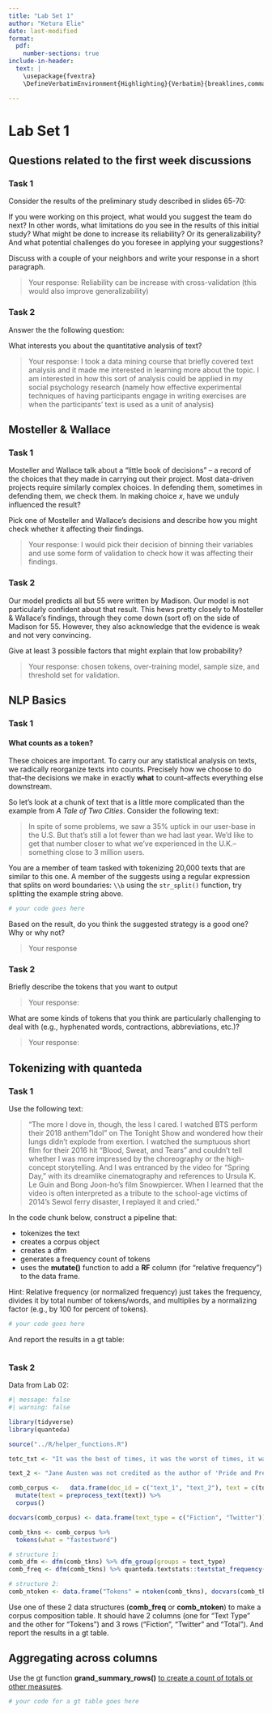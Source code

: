 ```yaml
---
title: "Lab Set 1"
author: "Ketura Elie"
date: last-modified
format:
  pdf:
    number-sections: true
include-in-header: 
  text: |
    \usepackage{fvextra}
    \DefineVerbatimEnvironment{Highlighting}{Verbatim}{breaklines,commandchars=\\\{\}}

---
```


# Lab Set 1


## Questions related to the first week discussions

### Task 1

Consider the results of the preliminary study described in slides 65-70:

If you were working on this project, what would you suggest the team do next? In other words, what limitations do you see in the results of this initial study? What might be done to increase its reliability? Or its generalizability? And what potential challenges do you foresee in applying your suggestions?

Discuss with a couple of your neighbors and write your response in a short paragraph.

> Your response: Reliability can be increase with cross-validation (this would also improve generalizability)

### Task 2

Answer the the following question:

What interests you about the quantitative analysis of text?

> Your response: I took a data mining course that briefly covered text analysis and it made me interested in learning more about the topic. I am interested in how this sort of analysis could be applied in my social psychology research (namely how effective experimental techniques of having participants engage in writing exercises are when the participants' text is used as a unit of analysis)

## Mosteller & Wallace

### Task 1

Mosteller and Wallace talk about a "little book of decisions" -- a record of the choices that they made in carrying out their project. Most data-driven projects require similarly complex choices. In defending them, sometimes in defending them, we check them. In making choice *x*, have we unduly influenced the result?

Pick one of Mosteller and Wallace's decisions and describe how you might check whether it affecting their findings.

> Your response: I would pick their decision of binning their variables and use some form of validation to check how it was affecting their findings.

### Task 2

Our model predicts all but 55 were written by Madison. Our model is not particularly confident about that result. This hews pretty closely to Mosteller & Wallace's findings, through they come down (sort of) on the side of Madison for 55. However, they also acknowledge that the evidence is weak and not very convincing.

Give at least 3 possible factors that might explain that low probability?

> Your response:  chosen tokens, over-training model, sample size, and threshold set for validation.

## NLP Basics

### Task 1

#### What counts as a token?

These choices are important. To carry our any statistical analysis on texts, we radically reorganize texts into counts. Precisely how we choose to do that--the decisions we make in exactly **what** to count--affects everything else downstream.

So let's look at a chunk of text that is a little more complicated than the example from *A Tale of Two Cities*. Consider the following text:

> In spite of some problems, we saw a 35% uptick in our user-base in the U.S. But that's still a lot fewer than we had last year. We'd like to get that number closer to what we've experienced in the U.K.--something close to 3 million users.

You are a member of team tasked with tokenizing 20,000 texts that are similar to this one. A member of the suggests using a regular expression that splits on word boundaries: `\\b` using the `str_split()` function, try splitting the example string above.

```r
# your code goes here
```

Based on the result, do you think the suggested strategy is a good one? Why or why not?

> Your response

### Task 2

Briefly describe the tokens that you want to output

> Your response:

What are some kinds of tokens that you think are particularly challenging to deal with (e.g., hyphenated words, contractions, abbreviations, etc.)?

> Your response:

## Tokenizing with quanteda

### Task 1

Use the following text:

> "The more I dove in, though, the less I cared. I watched BTS perform their 2018 anthem "Idol" on The Tonight Show and wondered how their lungs didn't explode from exertion. I watched the sumptuous short film for their 2016 hit "Blood, Sweat, and Tears" and couldn't tell whether I was more impressed by the choreography or the high-concept storytelling. And I was entranced by the video for "Spring Day," with its dreamlike cinematography and references to Ursula K. Le Guin and Bong Joon-ho's film Snowpiercer. When I learned that the video is often interpreted as a tribute to the school-age victims of 2014's Sewol ferry disaster, I replayed it and cried."

In the code chunk below, construct a pipeline that:

-   tokenizes the text
-   creates a corpus object
-   creates a dfm
-   generates a frequency count of tokens
-   uses the **mutate()** function to add a **RF** column (for "relative frequency") to the data frame.

Hint: Relative frequency (or normalized frequency) just takes the frequency, divides it by total number of tokens/words, and multiplies by a normalizing factor (e.g., by 100 for percent of tokens).

```r
# your code goes here
```

And report the results in a gt table:

```r

```

### Task 2

Data from Lab 02:

```r
#| message: false
#| warning: false

library(tidyverse)
library(quanteda)
```

```r
source("../R/helper_functions.R")
```

```r

totc_txt <- "It was the best of times, it was the worst of times, it was the age of wisdom, it was the age of foolishness, it was the epoch of belief, it was the epoch of incredulity, it was the season of Light, it was the season of Darkness, it was the spring of hope, it was the winter of despair."

text_2 <- "Jane Austen was not credited as the author of 'Pride and Prejudice.' In 1813, the title page simply read \"by the author of Sense and Sensibility.\" It wasn't until after Austen's death that her identity was revealed. #MentalFlossBookClub with @HowLifeUnfolds #15Pages https://pbs.twimg.com/media/EBOUqbfWwAABEoj.jpg"

comb_corpus <-   data.frame(doc_id = c("text_1", "text_2"), text = c(totc_txt, text_2)) %>%
  mutate(text = preprocess_text(text)) %>%
  corpus()

docvars(comb_corpus) <- data.frame(text_type = c("Fiction", "Twitter"))

comb_tkns <- comb_corpus %>%
  tokens(what = "fastestword")
```

```r
# structure 1:
comb_dfm <- dfm(comb_tkns) %>% dfm_group(groups = text_type)
comb_freq <- dfm(comb_tkns) %>% quanteda.textstats::textstat_frequency(groups = text_type)

# structure 2:
comb_ntoken <- data.frame("Tokens" = ntoken(comb_tkns), docvars(comb_tkns))
```

Use one of these 2 data structures (**comb_freq** or **comb_ntoken**) to make a corpus composition table. It should have 2 columns (one for "Text Type" and the other for "Tokens") and 3 rows ("Fiction", "Twitter" and "Total"). And report the results in a gt table.

::: callout-tip
## Aggregating across columns

Use the gt function **grand_summary_rows()** [to create a count of totals or other measures](https://gt.rstudio.com/reference/grand_summary_rows.html).
:::

```r
# your code for a gt table goes here
```
